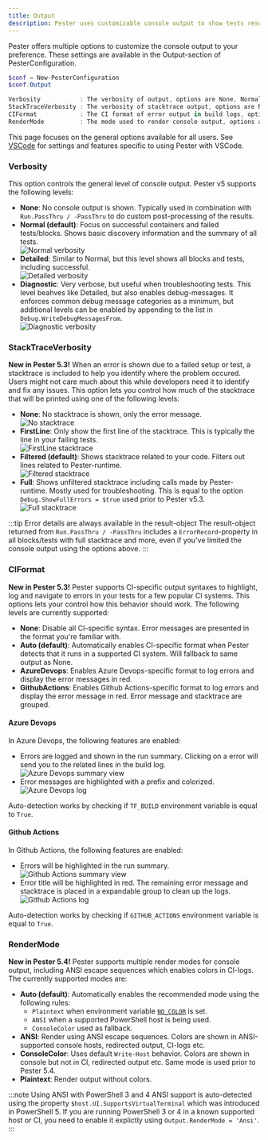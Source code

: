 ```yaml
---
title: Output
description: Pester uses customizable console output to show tests results, errors and summary. See how you can customize this output to fit your preference
---
```


Pester offers multiple options to customize the console output to your preference. These settings are available in the Output-section of PesterConfiguration.

```powershell
$conf = New-PesterConfiguration
$conf.Output

Verbosity           : The verbosity of output, options are None, Normal, Detailed and Diagnostic. (Normal, default: Normal)
StackTraceVerbosity : The verbosity of stacktrace output, options are None, FirstLine, Filtered and Full. (Filtered, default: Filtered)
CIFormat            : The CI format of error output in build logs, options are None, Auto, AzureDevops and GithubActions. (Auto, default: Auto)
RenderMode          : The mode used to render console output, options are Auto, Ansi, ConsoleColor and Plaintext. (Auto, default: Auto)
```

This page focuses on the general options available for all users. See [VSCode](./vscode) for settings and features specific to using Pester with VSCode.

### Verbosity

This option controls the general level of console output. Pester v5 supports the following levels:

- **None**: No console output is shown. Typically used in combination with `Run.PassThru / -PassThru` to do custom post-processing of the results.
- **Normal (default)**: Focus on successful containers and failed tests/blocks. Shows basic discovery information and the summary of all tests.<br/>
![Normal verbosity](./images/output-normal.png)
- **Detailed**: Similar to Normal, but this level shows all blocks and tests, including successful.<br/>
![Detailed verbosity](./images/output-detailed.png)
- **Diagnostic**: Very verbose, but useful when troubleshooting tests. This level beahves like Detailed, but also enables debug-messages. It enforces common debug message categories as a minimum, but additional levels can be enabled by appending to the list in `Debug.WriteDebugMessagesFrom`.<br/>
![Diagnostic verbosity](./images/output-diagnostic.png)

### StackTraceVerbosity

**New in Pester 5.3!**
When an error is shown due to a failed setup or test, a stacktrace is included to help you identify where the problem occured. Users might not care much about this while developers need it to identify and fix any issues.
This option lets you control how much of the stacktrace that will be printed using one of the following levels:

- **None**: No stacktrace is shown, only the error message.<br/>
![No stacktrace](./images/stacktrace-none.png)
- **FirstLine**: Only show the first line of the stacktrace. This is typically the line in your failing tests.<br/>
![FirstLine stacktrace](./images/stacktrace-firstline.png)
- **Filtered (default)**: Shows stacktrace related to your code. Filters out lines related to Pester-runtime.<br/>
![Filtered stacktrace](./images/stacktrace-filtered.png)
- **Full**: Shows unfiltered stacktrace including calls made by Pester-runtime. Mostly used for troubleshooting. This is equal to the option `Debug.ShowFullErrors = $true` used prior to Pester v5.3.<br/>
![Full stacktrace](./images/stacktrace-full.png)

:::tip Error details are always available in the result-object
The result-object returned from `Run.PassThru / -PassThru` includes a `ErrorRecord`-property in all blocks/tests with full stacktrace and more, even if you've limited the console output using the options above.
:::

### CIFormat

**New in Pester 5.3!**
Pester supports CI-specific output syntaxes to highlight, log and navigate to errors in your tests for a few popular CI systems. This options lets your control how this behavior should work. The following levels are currently supported:

- **None**: Disable all CI-specific syntax. Error messages are presented in the format you're familiar with.
- **Auto (default)**: Automatically enables CI-specific format when Pester detects that it runs in a supported CI system. Will fallback to same output as None.
- **AzureDevops**: Enables Azure Devops-specific format to log errors and display the error messages in red.
- **GithubActions**: Enables Github Actions-specific format to log errors and display the error message in red. Error message and stacktrace are grouped.

#### Azure Devops
In Azure Devops, the following features are enabled:
- Errors are logged and shown in the run summary. Clicking on a error will send you to the related lines in the build log.<br/>
![Azure Devops summary view](./images/azuredevops-report.png)
- Error messages are highlighted with a prefix and colorized.<br/>
![Azure Devops log](./images/azuredevops-log.png)

Auto-detection works by checking if `TF_BUILD` environment variable is equal to `True`.

#### Github Actions
In Github Actions, the following features are enabled:
- Errors will be highlighted in the run summary.<br/>
![Github Actions summary view](./images/github-report.png)
- Error title will be highlighted in red. The remaining error message and stacktrace is placed in a expandable group to clean up the logs.<br/>
![Github Actions log](./images/github-log.png)

Auto-detection works by checking if `GITHUB_ACTIONS` environment variable is equal to `True`.

### RenderMode

**New in Pester 5.4!**
Pester supports multiple render modes for console output, including ANSI escape sequences which enables colors in CI-logs. The currently supported modes are:

- **Auto (default)**: Automatically enables the recommended mode using the following rules:
  - `Plaintext` when environment variable [`NO_COLOR`](https://no-color.org/) is set.
  - `ANSI` when a supported PowerShell host is being used.
  - `ConsoleColor` used as fallback.
- **ANSI**: Render using ANSI escape sequences. Colors are shown in ANSI-supported console hosts, redirected output, CI-logs etc.
- **ConsoleColor**: Uses default `Write-Host` behavior. Colors are shown in console but not in CI, redirected output etc. Same mode is used prior to Pester 5.4.
- **Plaintext**: Render output without colors.

:::note Using ANSI with PowerShell 3 and 4
ANSI support is auto-detected using the property `$host.UI.SupportsVirtualTerminal` which was introduced in PowerShell 5. If you are running PowerShell 3 or 4 in a known supported host or CI, you need to enable it explictly using `Output.RenderMode = 'Ansi'`.
:::
